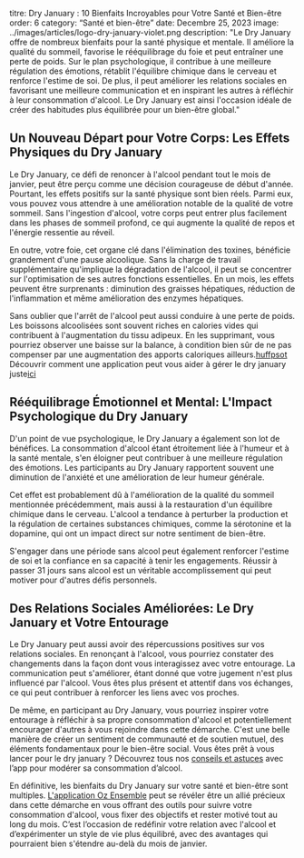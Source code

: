 titre: Dry January : 10 Bienfaits Incroyables pour Votre Santé et Bien-être
order: 6
category: “Santé et bien-être”
date: Decembre 25, 2023
image: ../images/articles/logo-dry-january-violet.png
description: "Le Dry January offre de nombreux bienfaits pour la santé physique et mentale. Il améliore la qualité du sommeil, favorise le rééquilibrage du foie et peut entraîner une perte de poids. Sur le plan psychologique, il contribue à une meilleure régulation des émotions, rétablit l'équilibre chimique dans le cerveau et renforce l'estime de soi. De plus, il peut améliorer les relations sociales en favorisant une meilleure communication et en inspirant les autres à réfléchir à leur consommation d'alcool. Le Dry January est ainsi l'occasion idéale de créer des habitudes plus équilibrée pour un bien-être global."
## Un Nouveau Départ pour Votre Corps: Les Effets Physiques du Dry January

Le Dry January, ce défi de renoncer à l'alcool pendant tout le mois de janvier, peut être perçu comme une décision courageuse de début d'année. Pourtant, les effets positifs sur la santé physique sont bien réels. Parmi eux, vous pouvez vous attendre à une amélioration notable de la qualité de votre sommeil. Sans l'ingestion d'alcool, votre corps peut entrer plus facilement dans les phases de sommeil profond, ce qui augmente la qualité de repos et l'énergie ressentie au réveil.

En outre, votre foie, cet organe clé dans l'élimination des toxines, bénéficie grandement d'une pause alcoolique. Sans la charge de travail supplémentaire qu'implique la dégradation de l'alcool, il peut se concentrer sur l'optimisation de ses autres fonctions essentielles. En un mois, les effets peuvent être surprenants : diminution des graisses hépatiques, réduction de l'inflammation et même amélioration des enzymes hépatiques.

Sans oublier que l'arrêt de l'alcool peut aussi conduire à une perte de poids. Les boissons alcoolisées sont souvent riches en calories vides qui contribuent à l'augmentation du tissu adipeux. En les supprimant, vous pourriez observer une baisse sur la balance, à condition bien sûr de ne pas compenser par une augmentation des apports caloriques ailleurs.[huffpsot](https://www.huffingtonpost.fr/life/article/avec-le-dry-january-voici-ce-qui-se-passera-dans-votre-corps_137640.html)
Découvrir comment une application peut vous aider à gérer le dry january juste[ici](ozensemble.fabrique.social.gouv.fr/sante-et-bien-etre/comment-lapplication-peut-vous-aider-à-tirer-le-meilleur-de-dry-january)

## Rééquilibrage Émotionnel et Mental: L'Impact Psychologique du Dry January

D'un point de vue psychologique, le Dry January a également son lot de bénéfices. La consommation d'alcool étant étroitement liée à l'humeur et à la santé mentale, s'en éloigner peut contribuer à une meilleure régulation des émotions. Les participants au Dry January rapportent souvent une diminution de l'anxiété et une amélioration de leur humeur générale.

Cet effet est probablement dû à l'amélioration de la qualité du sommeil mentionnée précédemment, mais aussi à la restauration d'un équilibre chimique dans le cerveau. L'alcool a tendance à perturber la production et la régulation de certaines substances chimiques, comme la sérotonine et la dopamine, qui ont un impact direct sur notre sentiment de bien-être.

S'engager dans une période sans alcool peut également renforcer l'estime de soi et la confiance en sa capacité à tenir les engagements. Réussir à passer 31 jours sans alcool est un véritable accomplissement qui peut motiver pour d'autres défis personnels.

## Des Relations Sociales Améliorées: Le Dry January et Votre Entourage

Le Dry January peut aussi avoir des répercussions positives sur vos relations sociales. En renonçant à l'alcool, vous pourriez constater des changements dans la façon dont vous interagissez avec votre entourage. La communication peut s'améliorer, étant donné que votre jugement n'est plus influencé par l'alcool. Vous êtes plus présent et attentif dans vos échanges, ce qui peut contribuer à renforcer les liens avec vos proches.

De même, en participant au Dry January, vous pourriez inspirer votre entourage à réfléchir à sa propre consommation d'alcool et potentiellement encourager d'autres à vous rejoindre dans cette démarche. C'est une belle manière de créer un sentiment de communauté et de soutien mutuel, des éléments fondamentaux pour le bien-être social.
Vous êtes prêt à vous lancer pour le dry january ? Découvrez tous nos [conseils et astuces](ozensemble.fabrique.social.gouv.fr/sante-et-bien-etre/réussir-son-dry-january-conseils-et-astuces-avec-lapp-pour-modérer-sa-consommation)  avec l’app pour modérer sa consommation d’alcool.

En définitive, les bienfaits du Dry January sur votre santé et bien-être sont multiples. [L'application Oz Ensemble](https://ozensemble.fabrique.social.gouv.fr/) peut se révéler être un allié précieux dans cette démarche en vous offrant des outils pour suivre votre consommation d'alcool, vous fixer des objectifs et rester motivé tout au long du mois. C’est l’occasion de redéfinir votre relation avec l'alcool et d’expérimenter un style de vie plus équilibré, avec des avantages qui pourraient bien s'étendre au-delà du mois de janvier.
